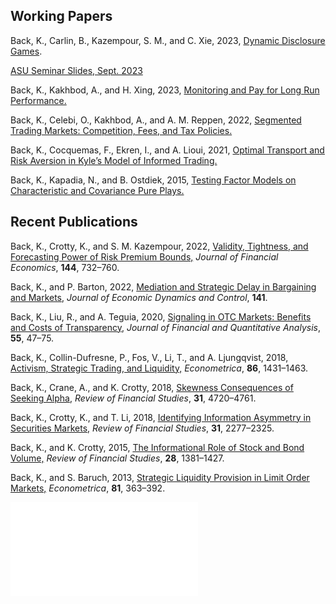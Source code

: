 ## Working Papers

Back, K., Carlin, B., Kazempour, S. M., and C. Xie, 2023, [Dynamic Disclosure Games](https://www.dropbox.com/scl/fi/7xom9voplhh3ba2qssxc6/Dynamic-Disclosure-Games.pdf?rlkey=bijkl4a0oubc0ia7eqdi6bj0i&dl=1).

[ASU Seminar Slides, Sept. 2023](https://www.dropbox.com/scl/fi/2kuyip3gwq9xjrzcpkq4i/asu.pdf?rlkey=bcad0bfr257ij7garm5dvbbfx&dl=1)

Back, K., Kakhbod, A., and H. Xing, 2023, [Monitoring and Pay for Long Run Performance.](Contract_and_monitoring.pdf)

Back, K., Celebi, O., Kakhbod, A., and A. M. Reppen, 2022, [Segmented Trading Markets: Competition, Fees, and Tax Policies.](https://papers.ssrn.com/sol3/papers.cfm?abstract_id=4119978)



Back, K., Cocquemas, F., Ekren, I., and A. Lioui, 2021, [Optimal Transport and Risk Aversion in Kyle's Model of Informed Trading.](https://papers.ssrn.com/sol3/papers.cfm?abstract_id=3628726)

Back, K., Kapadia, N., and B. Ostdiek, 2015, [Testing Factor Models on Characteristic and Covariance Pure Plays.](https://papers.ssrn.com/sol3/papers.cfm?abstract_id=2621696)

## Recent Publications

Back, K., Crotty, K., and S. M. Kazempour, 2022, [Validity, Tightness, and Forecasting Power of Risk Premium Bounds,](pubs/Back_Crotty_Kazempour_JFE_2022.pdf) *Journal of Financial Economics*, **144**, 732--760.

Back, K., and P. Barton, 2022, [Mediation and Strategic Delay in Bargaining and Markets,](https://www.sciencedirect.com/science/article/abs/pii/S0165188922000811) *Journal of Economic Dynamics and Control*, **141**.

Back, K., Liu, R., and A. Teguia, 2020, [Signaling in OTC Markets: Benefits and Costs of Transparency,](pubs/Back_Liu_Teguia_JFQA_2020.pdf) *Journal of Financial and Quantitative Analysis*, **55**, 47--75.


Back, K., Collin-Dufresne, P., Fos, V., Li, T., and A. Ljungqvist, 2018, [Activism, Strategic Trading, and Liquidity,](pubs/Back_et_al_Econometrica_2018.pdf) *Econometrica*, **86**, 1431--1463.

Back, K., Crane, A., and K. Crotty, 2018, [Skewness Consequences of Seeking Alpha,](pubs/Back_Crane_Crotty_RFS_2018.pdf) *Review of Financial Studies*, **31**, 4720--4761.

Back, K., Crotty, K., and T. Li, 2018, [Identifying Information Asymmetry in Securities Markets,](pubs/Back_Crotty_Li_RFS_2018.pdf) *Review of Financial Studies*, **31**, 2277--2325.

Back, K., and K. Crotty, 2015, [The Informational Role of Stock and Bond Volume,](pubs/Back_Crotty_RFS_2015.pdf) *Review of Financial Studies*, **28**, 1381--1427.
 
Back, K., and S. Baruch, 2013, [Strategic Liquidity Provision in Limit Order Markets,](pubs/Back_Baruch_Econometrica_2013.pdf) *Econometrica*, **81**, 363--392.
 
![](cv.pdf)

